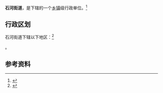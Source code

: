 {{中国乡级行政区|21/02/13/018/000}}

'''石河街道'''，是{{PRC admin/fullname|21/02/13/018/000|3}}下辖的一个[[乡镇|乡镇]]级行政单位。<ref>{{PRC admin/ref sgc|{{PRC admin/parent|21/02/13/018/000}}}}</ref>

== 行政区划 ==

石河街道下辖以下地区：<ref>{{PRC admin/ref sgc|21/02/13/018/000}}</ref>

{{PRC admin/children|21/02/13/018/000}}。

== 参考资料 ==

{{reflist}}

{{行政区划小作品}}
{{PRC admin/navcat|21/02/13/018/000}}